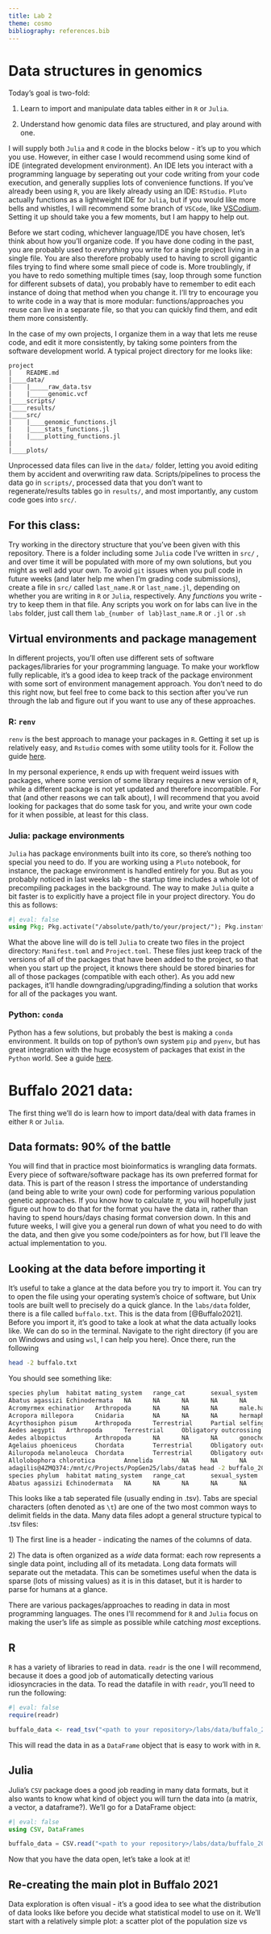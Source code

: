 ```yaml
---
title: Lab 2
theme: cosmo
bibliography: references.bib
---
```


# Data structures in genomics

Today's goal is two-fold:

1)  Learn to import and manipulate data tables either in `R` or `Julia`.

2)  Understand how genomic data files are structured, and play around with one.

I will supply both `Julia` and `R` code in the blocks below - it's up to you which you use. However, in either case I would recommend using some kind of IDE (integrated development environment). An IDE lets you interact with a programming language by seperating out your code writing from your code execution, and generally supplies lots of convenience functions. If you've already been using `R`, you are likely already using an IDE: `RStudio`. `Pluto` actually functions as a lightweight IDE for `Julia`, but if you would like more bells and whistles, I will recommend some branch of `VSCode`, like [VSCodium](https://vscodium.com/). Setting it up should take you a few moments, but I am happy to help out.

Before we start coding, whichever language/IDE you have chosen, let's think about how you'll organize code. If you have done coding in the past, you are probably used to *everything* you write for a single project living in a single file. You are also therefore probably used to having to scroll gigantic files trying to find where some small piece of code is. More troublingly, if you have to redo something multiple times (say, loop through some function for different subsets of data), you probably have to remember to edit each instance of doing that method when you change it. I'll try to encourage you to write code in a way that is more modular: functions/approaches you reuse can live in a separate file, so that you can quickly find them, and edit them more consistently.

In the case of my own projects, I organize them in a way that lets me reuse code, and edit it more consistently, by taking some pointers from the software development world. A typical project directory for me looks like:

```         
project
|    README.md
|____data/
|    |_____raw_data.tsv
|    |_____genomic.vcf
|____scripts/
|____results/
|____src/
|    |____genomic_functions.jl
|    |____stats_functions.jl
|    |____plotting_functions.jl
|     
|____plots/
```

Unprocessed data files can live in the `data/` folder, letting you avoid editing them by accident and overwriting raw data. Scripts/pipelines to process the data go in `scripts/`, processed data that you don't want to regenerate/results tables go in `results/`, and most importantly, any custom code goes into `src/`.

## For this class:

Try working in the directory structure that you've been given with this repository. There is a folder including some `Julia` code I've written in `src/` , and over time it will be populated with more of my own solutions, but you might as well add your own. To avoid `git` issues when you pull code in future weeks (and later help me when I'm grading code submissions), create a file in `src/` called `last_name.R` or `last_name.jl`, depending on whether you are writing in `R` or `Julia`, respectively. Any *functions* you write - try to keep them in that file. Any scripts you work on for labs can live in the `labs` folder, just call them `lab_{number of lab}last_name.R` or `.jl` or `.sh`

## Virtual environments and package management

In different projects, you'll often use different sets of software packages/libraries for your programming language. To make your workflow fully replicable, it's a good idea to keep track of the package environment with some sort of environment management approach. You don't need to do this right now, but feel free to come back to this section after you've run through the lab and figure out if you want to use any of these approaches.

### R: `renv`

`renv` is the best approach to manage your packages in `R`. Getting it set up is relatively easy, and `Rstudio` comes with some utility tools for it. Follow the guide [here](https://rstudio.github.io/renv/).

In my personal experience, `R` ends up with frequent weird issues with packages, where some version of some library requires a new version of `R`, while a different package is not yet updated and therefore incompatible. For that (and other reasons we can talk about), I will recommend that you avoid looking for packages that do some task for you, and write your own code for it when possible, at least for this class.

### Julia: package environments

`Julia` has package environments built into its core, so there's nothing too special you need to do. If you are working using a `Pluto` notebook, for instance, the package environment is handled entirely for you. But as you probably noticed in last weeks lab - the startup time includes a whole lot of precompiling packages in the background. The way to make `Julia` quite a bit faster is to explicitly have a project file in your project directory. You do this as follows:

```julia
#| eval: false
using Pkg; Pkg.activate("/absolute/path/to/your/project/"); Pkg.instantiate()
```

What the above line will do is tell `Julia` to create two files in the project directory: `Manifest.toml` and `Project.toml`. These files just keep track of the versions of all of the packages that have been added to the project, so that when you start up the project, it knows there should be stored binaries for all of those packages (compatible with each other). As you add new packages, it'll handle downgrading/upgrading/finding a solution that works for all of the packages you want.

### Python: `conda`

Python has a few solutions, but probably the best is making a `conda` environment. It builds on top of python's own system `pip` and `pyenv`, but has great integration with the huge ecosystem of packages that exist in the `Python` world. See a guide [here](https://carpentries-incubator.github.io/introduction-to-conda-for-data-scientists/01-getting-started-with-conda/index.html).

# Buffalo 2021 data:

The first thing we'll do is learn how to import data/deal with data frames in either `R` or `Julia`.

## Data formats: 90% of the battle

You will find that in practice most bioinformatics is wrangling data formats. Every piece of software/software package has its own preferred format for data. This is part of the reason I stress the importance of understanding (and being able to write your own) code for performing various population genetic approaches. If you know how to calculate $\pi$, you will hopefully just figure out how to do that for the format you have the data in, rather than having to spend hours/days chasing format conversion down. In this and future weeks, I will give you a general run down of what you need to do with the data, and then give you some code/pointers as for how, but I'll leave the actual implementation to you.

## Looking at the data before importing it

It's useful to take a glance at the data before you try to import it. You can try to open the file using your operating system's choice of software, but Unix tools are built well to precisely do a quick glance. In the `labs/data` folder, there is a file called `buffalo.txt`. This is the data from [@Buffalo2021]. Before you import it, it's good to take a look at what the data actually looks like. We can do so in the terminal. Navigate to the right directory (if you are on Windows and using `wsl`, I can help you here). Once there, run the following

``` bash
head -2 buffalo.txt
```

You should see something like:

``` bash
species phylum  habitat mating_system   range_cat       sexual_system   abbrv   neut_model_conf genome_species self_est maplen_data_source      diversity_data_source   site_type       hcn     num_markers     parpath pred_piimpact_of_sel    log10_size      log10_range     num_chr totalMb_covered ave_rec assembly_size   selfing map_length      genome_size     fecundity       propagule       bodymass_g      diversity       size    log10_diversitysocial   species_orig    is_terrestrial  n_occ   range   id      kingdom superphylum     subphylum       class  order    family  genus   clean_name      redlist_cat     log10_body_mass log10_body_mass_pred    log10_popsize  log10_density    log10_density_pred      pred_log10_body_mass    pred_log10_density      pred_log10_N    RS     log10_RS log10_map_length        species_lower
Abatus agassizi Echinodermata   NA      NA      NA      NA      NA      NA      NA      NA      NA      Romiguier et al.        NA      NA      NA      FALSE   NA      NA      -1.6108339156354674     6.633700542517746      NA       NA      NA      NA      NA      NA      NA      0.299   0.002   9.28    0.00727197      0.0245  -2.1383479214336867     FALSE   Abatus agassizi FALSE   72      4302298.533787006       NA      Animalia        NA     NA       Echinoidea      Spatangoida     Schizasteridae  Abatus  Abatus agassizi NA      -0.6534814211608199    -0.6405066270384477      11.065298198284022      4.431597655766276       4.42625265103009        -0.6547028847549656     4.432901908737623       11.066602451255369      175604021.7872247       8.244534458153213       NA     abatus agassizi
Acromyrmex echinatior   Arthropoda      NA      NA      NA      male.haploid    NA      NA      NA      NA     Stapley et al.   NA      NA      19      145     FALSE   NA      NA      -2.2596373105057563     5.61732386966055NA      NA      NA      NA      NA      20.338  0.335   NA      NA      NA      NA      0.0055  NA      TRUE   Acromyrmex echinatior    TRUE    105     414308.5250288181       574019  Animalia        Ecdysozoa       HexapodaInsecta Hymenoptera     Formicidae      Acromyrmex      Acromyrmex echinatior   NA      -2.7280036542040085    -2.7364907216649312      11.617818883879833      6.000495014219284       6.009905730795794       -2.7309804876823183     6.003335452336658       11.620659321997207      75328822.73251238       7.8769611801663055      1.3083082429982256      acromyrmex echinatior
Acropora millepora      Cnidaria        NA      NA      NA      hermaphrodite   NA      NA      NA      NA     Stapley et al.   NA      NA      14      429     FALSE   NA      NA      NA      7.795297039711985       NA     NA       NA      NA      NA      13.91   0.42    NA      NA      NA      NA      NA      NA      FALSE   Acropora millepora      FALSE   1613    62416159.05944288       52901   Animalia        NA      Anthozoa        AnthozoaScleractinia    Acroporidae     Acropora        Acropora millepora      NT      NA      NA      NA      NA     NA       NA      NA      NA      NA      NA      1.1433271299920464      acropora millepora
Acyrthosiphon pisum     Arthropoda      Terrestrial     Partial selfing Cosmopolitan    parthenogenic   NA     NA       NA      NA      Stapley et al.  Leffler et al.  NA      5       173     FALSE   NA      NA      -2.3979400086720375     7.080809415567688       NA      NA      NA      NA      NA      3.94    0.165   NA      NA     NA       0.0088125       0.004   -2.054900870000545      FALSE   Acyrthosiphon pisum     TRUE    2512    12045072.421827307      200572  Animalia        Ecdysozoa       Hexapoda        Insecta Hemiptera       Aphididae      Acyrthosiphon    Acyrthosiphon pisum     NA      -3.1702208566789927     -3.182279811406018      13.415739698676683      6.334930283108995       6.357104023822486       -3.173571874992307      6.338098183370152       13.41890759893784       3011268105.4568267      9.478749424239727       0.5954962218255742      acyrthosiphon pisum
Aedes aegypti   Arthropoda      Terrestrial     Obligatory outcrossing  Cosmopolitan    gonochorous     NA     NA       NA      NA      Stapley et al.  Leffler et al.  NA      3       2006    FALSE   NA      NA      -2.579631620142476      7.583115518888759       NA      NA      NA      NA      NA      2.35    0.94214 NA      NA     NA       0.01421 0.0026325       -1.8474059220725303     FALSE   Aedes aegypti   TRUE    30000   38292658.52071776       126240  Animalia        Ecdysozoa       Hexapoda        Insecta Diptera Culicidae       Aedes   Aedes aegypti   NA      -3.7511723290864785     -3.753271310092434      14.35740153216626       6.774286013277501      6.770873848375246        -3.7550149230997683     6.777884108505123       14.360999627393882      14546119096.189085      10.162747139031236      0.37106786227173627     aedes aegypti
Aedes albopictus        Arthropoda      NA      NA      NA      gonochorous     NA      NA      NA      NA     Stapley et al.   NA      NA      3       172     FALSE   NA      NA      -2.580044251510242      7.445784591347202       NA      NA      NA      NA      NA      2.126   1.09047 NA      NA      NA      NA      0.00263 NA     FALSE    Aedes albopictus        TRUE    30000   27911590.92003886       126244  Animalia        Ecdysozoa      Hexapoda Insecta Diptera Culicidae       Aedes   Aedes albopictus        NA      -3.7524917009535947     -3.753551590575262      14.221068404987681      6.775283813640479       6.779607141395379       -3.756335411361592     6.778882885863879        14.224667477211081      10612772212.942533      10.025828842857445      0.32756326018727794     aedes albopictus
Agelaius phoeniceus     Chordata        Terrestrial     Obligatory outcrossing  Broad endemic   NA      NA     NA       NA      NA      NA      Leffler et al.  NA      NA      NA      FALSE   NA      NA      -0.6575773191777937     7.119596489010348       NA      NA      NA      NA      NA      NA      NA      NA      NA      NA     0.0059   0.22    -2.2291479883578558     FALSE   Agelaius phoeniceus     TRUE    30000   13170324.908019817     179045   Animalia        NA      Vertebrata      Aves    Passeriformes   Icteridae       Agelaius        Agelaius phoeniceus     LC      2.394517431468307       2.39143600201306        9.246086360300021       2.126489871289673       2.117521308655038       2.3958750510517968      2.125537079006005       9.245133568016353       59865113.218271896      7.7771738081881425      NA      agelaius phoeniceus
Ailuropoda melanoleuca  Chordata        Terrestrial     Obligatory outcrossing  Narrow endemic  NA      NA     NA       NA      NA      NA      Leffler et al.  NA      NA      NA      FALSE   NA      NA      0.18730634078622424     6.150386149916167       NA      NA      NA      NA      NA      NA      NA      NA      NA      NA     0.00135  1.53924 -2.869666231504994      FALSE   Ailuropoda melanoleuca  TRUE    130     1413794.051074382      621845   Animalia        NA      Vertebrata      Mammalia        Carnivora       Ursidae Ailuropoda      Ailuropoda melanoleuca  VU      5.095998266476374       5.1000064327850865      6.2338291555483885      0.08344300563222148     0.08933867763248815     5.099641760862692       0.08048976492485682     6.2308759148410235      918501.3715043671       5.963079809129942       NA      ailuropoda melanoleuca
Allolobophora chlorotica        Annelida        NA      NA      NA      NA      NA      NA      NA      NA     NA       Romiguier et al.        NA      NA      NA      FALSE   NA      NA      -1.2596373105057561     6.580581413049396       NA      NA      NA      NA      NA      NA      NA      0.74    2.38e-4 0.3     0.0449719      0.055    -1.3470587637088103     FALSE   Allolobophora chlorotica        TRUE    3070    3806987.16874359       974862   Animalia        Lophozoa        NA      Clitellata      Opisthopora     Lumbricidae     Allolobophora  Allolobophora chlorotica NA      0.46945531325089346     0.4661403969117158      10.162936554916952      3.582355141867555       3.582435448831861       0.4691840295555272      3.5828278594116822      10.163409272461077     69217948.52261072        7.840218723555152       NA      allolobophora chlorotica
adagilis@4ZMQ374:/mnt/c/Projects/PopGen25/labs/data$ head -2 buffalo_2021.txt 
species phylum  habitat mating_system   range_cat       sexual_system   abbrv   neut_model_conf genome_species self_est maplen_data_source      diversity_data_source   site_type       hcn     num_markers     parpath pred_piimpact_of_sel    log10_size      log10_range     num_chr totalMb_covered ave_rec assembly_size   selfing map_length      genome_size     fecundity       propagule       bodymass_g      diversity       size    log10_diversitysocial   species_orig    is_terrestrial  n_occ   range   id      kingdom superphylum     subphylum       class  order    family  genus   clean_name      redlist_cat     log10_body_mass log10_body_mass_pred    log10_popsize  log10_density    log10_density_pred      pred_log10_body_mass    pred_log10_density      pred_log10_N    RS     log10_RS log10_map_length        species_lower
Abatus agassizi Echinodermata   NA      NA      NA      NA      NA      NA      NA      NA      NA      Romiguier et al.        NA      NA      NA      FALSE   NA      NA      -1.6108339156354674     6.633700542517746      NA       NA      NA      NA      NA      NA      NA      0.299   0.002   9.28    0.00727197      0.0245  -2.1383479214336867     FALSE   Abatus agassizi FALSE   72      4302298.533787006       NA      Animalia        NA     NA       Echinoidea      Spatangoida     Schizasteridae  Abatus  Abatus agassizi NA      -0.6534814211608199    -0.6405066270384477      11.065298198284022      4.431597655766276       4.42625265103009        -0.6547028847549656     4.432901908737623       11.066602451255369      175604021.7872247       8.244534458153213       NA     abatus agassizi
```

This looks like a tab seperated file (usually ending in .tsv). Tabs are special characters (often denoted as `\t`) are one of the two most common ways to delimit fields in the data. Many data files adopt a general structure typical to .tsv files:

1\) The first line is a header - indicating the names of the columns of data.

2\) The data is often organized as a *wide* data format: each row represents a single data point, including all of its metadata. Long data formats will separate out the metadata. This can be sometimes useful when the data is sparse (lots of missing values) as it is in this dataset, but it is harder to parse for humans at a glance.

There are various packages/approaches to reading in data in most programming languages. The ones I'll recommend for `R` and `Julia` focus on making the user's life as simple as possible while catching *most* exceptions.

## R

`R` has a variety of libraries to read in data. `readr` is the one I will recommend, because it does a good job of automatically detecting various idiosyncracies in the data. To read the datafile in with `readr`, you'll need to run the following:

```r
#| eval: false
require(readr)

buffalo_data <- read_tsv("<path to your repository>/labs/data/buffalo_2021.txt",sep="\t")
```

This will read the data in as a `DataFrame` object that is easy to work with in `R`.

## Julia

Julia's `CSV` package does a good job reading in many data formats, but it also wants to know what kind of object you will turn the data into (a matrix, a vector, a dataframe?). We'll go for a DataFrame object:

```julia
#| eval: false
using CSV, DataFrames

buffalo_data = CSV.read("<path to your repository>/labs/data/buffalo_2021.txt",DataFrame)
```

Now that you have the data open, let's take a look at it!

## Re-creating the main plot in Buffalo 2021

Data exploration is often visual - it's a good idea to see what the distribution of data looks like before you decide what statistical model to use on it. We'll start with a relatively simple plot: a scatter plot of the population size vs